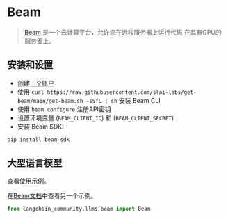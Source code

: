 # Beam

>[Beam](https://www.beam.cloud/) 是一个云计算平台，允许您在远程服务器上运行代码
> 在具有GPU的服务器上。


## 安装和设置

- [创建一个账户](https://www.beam.cloud/)
- 使用 `curl https://raw.githubusercontent.com/slai-labs/get-beam/main/get-beam.sh -sSfL | sh` 安装 Beam CLI
- 使用 `beam configure` 注册API密钥
- 设置环境变量 (`BEAM_CLIENT_ID`) 和 (`BEAM_CLIENT_SECRET`)
- 安装 Beam SDK:

```bash
pip install beam-sdk
```


## 大型语言模型

查看[使用示例](/docs/integrations/llms/beam)。

在[Beam文档](https://docs.beam.cloud/examples/langchain)中查看另一个示例。

```python
from langchain_community.llms.beam import Beam
```

